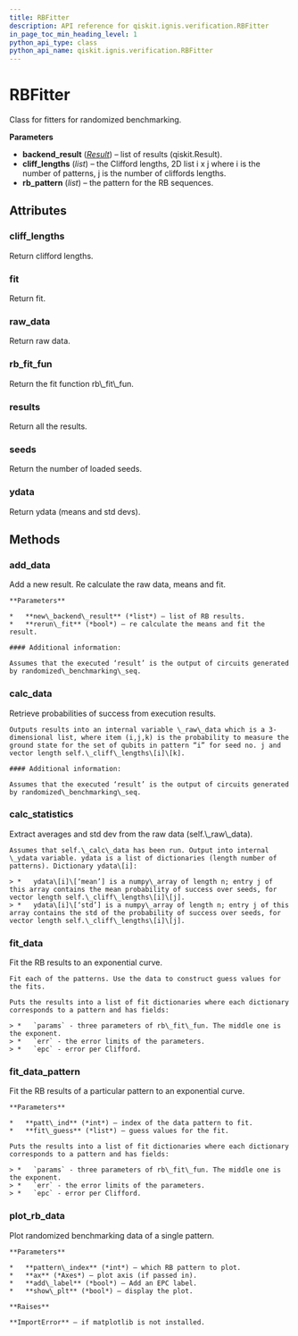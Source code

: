 ```yaml
---
title: RBFitter
description: API reference for qiskit.ignis.verification.RBFitter
in_page_toc_min_heading_level: 1
python_api_type: class
python_api_name: qiskit.ignis.verification.RBFitter
---
```


# RBFitter

<Class id="qiskit.ignis.verification.RBFitter" isDedicatedPage={true} github="https://github.com/qiskit-community/qiskit-ignis/tree/stable/0.3/qiskit/ignis/verification/randomized_benchmarking/fitters.py" signature="RBFitter(backend_result, cliff_lengths, rb_pattern=None)" modifiers="class">
  Class for fitters for randomized benchmarking.

  **Parameters**

  *   **backend\_result** ([*Result*](qiskit.result.Result "qiskit.result.Result")) – list of results (qiskit.Result).
  *   **cliff\_lengths** (*list*) – the Clifford lengths, 2D list i x j where i is the number of patterns, j is the number of cliffords lengths.
  *   **rb\_pattern** (*list*) – the pattern for the RB sequences.

  ## Attributes

  <span id="rbfitter-cliff-lengths" />

  ### cliff\_lengths

  <Attribute id="qiskit.ignis.verification.RBFitter.cliff_lengths">
    Return clifford lengths.
  </Attribute>

  <span id="rbfitter-fit" />

  ### fit

  <Attribute id="qiskit.ignis.verification.RBFitter.fit">
    Return fit.
  </Attribute>

  <span id="rbfitter-raw-data" />

  ### raw\_data

  <Attribute id="qiskit.ignis.verification.RBFitter.raw_data">
    Return raw data.
  </Attribute>

  <span id="rbfitter-rb-fit-fun" />

  ### rb\_fit\_fun

  <Attribute id="qiskit.ignis.verification.RBFitter.rb_fit_fun">
    Return the fit function rb\_fit\_fun.
  </Attribute>

  <span id="rbfitter-results" />

  ### results

  <Attribute id="qiskit.ignis.verification.RBFitter.results">
    Return all the results.
  </Attribute>

  <span id="rbfitter-seeds" />

  ### seeds

  <Attribute id="qiskit.ignis.verification.RBFitter.seeds">
    Return the number of loaded seeds.
  </Attribute>

  <span id="rbfitter-ydata" />

  ### ydata

  <Attribute id="qiskit.ignis.verification.RBFitter.ydata">
    Return ydata (means and std devs).
  </Attribute>

  ## Methods

  <span id="rbfitter-add-data" />

  ### add\_data

  <Function id="qiskit.ignis.verification.RBFitter.add_data" signature="RBFitter.add_data(new_backend_result, rerun_fit=True)">
    Add a new result. Re calculate the raw data, means and fit.

    **Parameters**

    *   **new\_backend\_result** (*list*) – list of RB results.
    *   **rerun\_fit** (*bool*) – re calculate the means and fit the result.

    #### Additional information:

    Assumes that the executed ‘result’ is the output of circuits generated by randomized\_benchmarking\_seq.
  </Function>

  <span id="rbfitter-calc-data" />

  ### calc\_data

  <Function id="qiskit.ignis.verification.RBFitter.calc_data" signature="RBFitter.calc_data()">
    Retrieve probabilities of success from execution results.

    Outputs results into an internal variable \_raw\_data which is a 3-dimensional list, where item (i,j,k) is the probability to measure the ground state for the set of qubits in pattern “i” for seed no. j and vector length self.\_cliff\_lengths\[i]\[k].

    #### Additional information:

    Assumes that the executed ‘result’ is the output of circuits generated by randomized\_benchmarking\_seq.
  </Function>

  <span id="rbfitter-calc-statistics" />

  ### calc\_statistics

  <Function id="qiskit.ignis.verification.RBFitter.calc_statistics" signature="RBFitter.calc_statistics()">
    Extract averages and std dev from the raw data (self.\_raw\_data).

    Assumes that self.\_calc\_data has been run. Output into internal \_ydata variable. ydata is a list of dictionaries (length number of patterns). Dictionary ydata\[i]:

    > *   ydata\[i]\[‘mean’] is a numpy\_array of length n; entry j of this array contains the mean probability of success over seeds, for vector length self.\_cliff\_lengths\[i]\[j].
    > *   ydata\[i]\[‘std’] is a numpy\_array of length n; entry j of this array contains the std of the probability of success over seeds, for vector length self.\_cliff\_lengths\[i]\[j].
  </Function>

  <span id="rbfitter-fit-data" />

  ### fit\_data

  <Function id="qiskit.ignis.verification.RBFitter.fit_data" signature="RBFitter.fit_data()">
    Fit the RB results to an exponential curve.

    Fit each of the patterns. Use the data to construct guess values for the fits.

    Puts the results into a list of fit dictionaries where each dictionary corresponds to a pattern and has fields:

    > *   `params` - three parameters of rb\_fit\_fun. The middle one is the exponent.
    > *   `err` - the error limits of the parameters.
    > *   `epc` - error per Clifford.
  </Function>

  <span id="rbfitter-fit-data-pattern" />

  ### fit\_data\_pattern

  <Function id="qiskit.ignis.verification.RBFitter.fit_data_pattern" signature="RBFitter.fit_data_pattern(patt_ind, fit_guess)">
    Fit the RB results of a particular pattern to an exponential curve.

    **Parameters**

    *   **patt\_ind** (*int*) – index of the data pattern to fit.
    *   **fit\_guess** (*list*) – guess values for the fit.

    Puts the results into a list of fit dictionaries where each dictionary corresponds to a pattern and has fields:

    > *   `params` - three parameters of rb\_fit\_fun. The middle one is the exponent.
    > *   `err` - the error limits of the parameters.
    > *   `epc` - error per Clifford.
  </Function>

  <span id="rbfitter-plot-rb-data" />

  ### plot\_rb\_data

  <Function id="qiskit.ignis.verification.RBFitter.plot_rb_data" signature="RBFitter.plot_rb_data(pattern_index=0, ax=None, add_label=True, show_plt=True)">
    Plot randomized benchmarking data of a single pattern.

    **Parameters**

    *   **pattern\_index** (*int*) – which RB pattern to plot.
    *   **ax** (*Axes*) – plot axis (if passed in).
    *   **add\_label** (*bool*) – Add an EPC label.
    *   **show\_plt** (*bool*) – display the plot.

    **Raises**

    **ImportError** – if matplotlib is not installed.
  </Function>
</Class>


